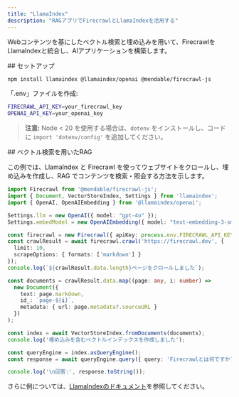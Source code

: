 ```yaml
---
title: "LlamaIndex"
description: "RAGアプリでFirecrawlとLlamaIndexを活用する"
---
```


Webコンテンツを基にしたベクトル検索と埋め込みを用いて、FirecrawlをLlamaIndexと統合し、AIアプリケーションを構築します。

<div id="setup">
  ## セットアップ
</div>

```bash
npm install llamaindex @llamaindex/openai @mendable/firecrawl-js
```

「.env」ファイルを作成:

```bash
FIRECRAWL_API_KEY=your_firecrawl_key
OPENAI_API_KEY=your_openai_key
```

> **注意:** Node &lt; 20 を使用する場合は、`dotenv` をインストールし、コードに `import 'dotenv/config'` を追加してください。


<div id="rag-with-vector-search">
  ## ベクトル検索を用いたRAG
</div>

この例では、LlamaIndex と Firecrawl を使ってウェブサイトをクロールし、埋め込みを作成し、RAG でコンテンツを検索・照会する方法を示します。

```typescript
import Firecrawl from '@mendable/firecrawl-js';
import { Document, VectorStoreIndex, Settings } from 'llamaindex';
import { OpenAI, OpenAIEmbedding } from '@llamaindex/openai';

Settings.llm = new OpenAI({ model: "gpt-4o" });
Settings.embedModel = new OpenAIEmbedding({ model: "text-embedding-3-small" });

const firecrawl = new Firecrawl({ apiKey: process.env.FIRECRAWL_API_KEY });
const crawlResult = await firecrawl.crawl('https://firecrawl.dev', {
  limit: 10,
  scrapeOptions: { formats: ['markdown'] }
});
console.log(`${crawlResult.data.length}ページをクロールしました`);

const documents = crawlResult.data.map((page: any, i: number) =>
  new Document({
    text: page.markdown,
    id_: `page-${i}`,
    metadata: { url: page.metadata?.sourceURL }
  })
);

const index = await VectorStoreIndex.fromDocuments(documents);
console.log('埋め込みを含むベクトルインデックスを作成しました');

const queryEngine = index.asQueryEngine();
const response = await queryEngine.query({ query: 'Firecrawlとは何ですか?どのように機能しますか?' });

console.log('\n回答:', response.toString());
```

さらに例については、[LlamaIndexのドキュメント](https://ts.llamaindex.ai/)を参照してください。
